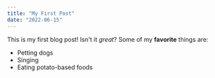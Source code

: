 ```yaml
---
title: "My First Post"
date: "2022-06-15"
---
```


This is my first blog post! Isn't it _great_?
Some of my **favorite** things are:

- Petting dogs
- Singing
- Eating potato-based foods
